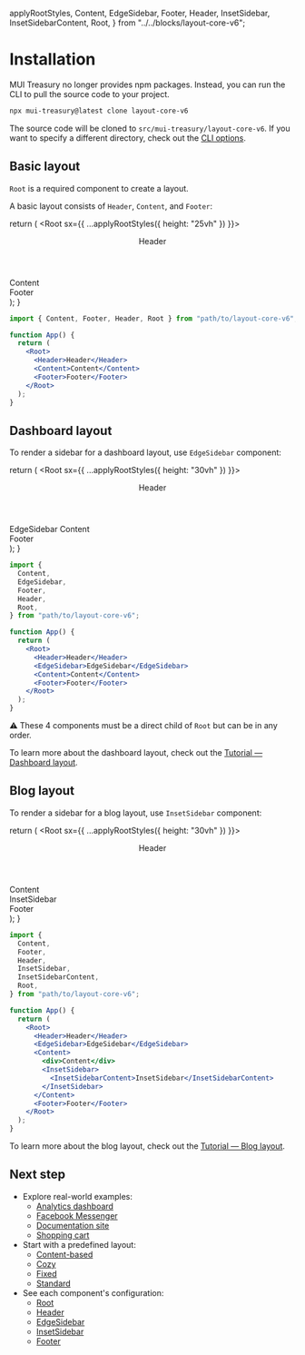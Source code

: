   applyRootStyles,
  Content,
  EdgeSidebar,
  Footer,
  Header,
  InsetSidebar,
  InsetSidebarContent,
  Root,
} from "../../blocks/layout-core-v6";

<Meta title="Layout v6/Installation" />

# Installation

MUI Treasury no longer provides npm packages.
Instead, you can run the CLI to pull the source code to your project.

```sh
npx mui-treasury@latest clone layout-core-v6
```

The source code will be cloned to `src/mui-treasury/layout-core-v6`.
If you want to specify a different directory, check out the [CLI options](/docs/cli--docs#clone).

## Basic layout

`Root` is a required component to create a layout.

A basic layout consists of `Header`, `Content`, and `Footer`:

  return (
    <Root sx={{ ...applyRootStyles({ height: "25vh" }) }}>
      <Header className="px-2">Header</Header>
      <Content className="p-2">Content</Content>
      <Footer className="p-2">Footer</Footer>
    </Root>
  );
}

<section className="demo-container">
  <Demo />
</section>

```jsx
import { Content, Footer, Header, Root } from "path/to/layout-core-v6";

function App() {
  return (
    <Root>
      <Header>Header</Header>
      <Content>Content</Content>
      <Footer>Footer</Footer>
    </Root>
  );
}
```

## Dashboard layout

To render a sidebar for a dashboard layout, use `EdgeSidebar` component:

  return (
    <Root sx={{ ...applyRootStyles({ height: "30vh" }) }}>
      <Header className="p-2">Header</Header>
      <EdgeSidebar className="p-2">EdgeSidebar</EdgeSidebar>
      <Content className="p-2">Content</Content>
      <Footer className="p-2">Footer</Footer>
    </Root>
  );
}

<section className="demo-container">
  <Demo2 />
</section>

```jsx
import {
  Content,
  EdgeSidebar,
  Footer,
  Header,
  Root,
} from "path/to/layout-core-v6";

function App() {
  return (
    <Root>
      <Header>Header</Header>
      <EdgeSidebar>EdgeSidebar</EdgeSidebar>
      <Content>Content</Content>
      <Footer>Footer</Footer>
    </Root>
  );
}
```

⚠️ These 4 components must be a direct child of `Root` but can be in any order.

To learn more about the dashboard layout, check out the [Tutorial — Dashboard layout]().

## Blog layout

To render a sidebar for a blog layout, use `InsetSidebar` component:

  return (
    <Root sx={{ ...applyRootStyles({ height: "30vh" }) }}>
      <Header className="p-2">Header</Header>
      <Content className="p-2">
        <div>Content</div>
        <InsetSidebar>
          <InsetSidebarContent>
            <div className="p-2">InsetSidebar</div>
          </InsetSidebarContent>
        </InsetSidebar>
      </Content>
      <Footer className="p-2">Footer</Footer>
    </Root>
  );
}

<section className="demo-container">
  <Demo3 />
</section>

```jsx
import {
  Content,
  Footer,
  Header,
  InsetSidebar,
  InsetSidebarContent,
  Root,
} from "path/to/layout-core-v6";

function App() {
  return (
    <Root>
      <Header>Header</Header>
      <EdgeSidebar>EdgeSidebar</EdgeSidebar>
      <Content>
        <div>Content</div>
        <InsetSidebar>
          <InsetSidebarContent>InsetSidebar</InsetSidebarContent>
        </InsetSidebar>
      </Content>
      <Footer>Footer</Footer>
    </Root>
  );
}
```

To learn more about the blog layout, check out the [Tutorial — Blog layout]().

## Next step

- Explore real-world examples:
  - [Analytics dashboard](/story/layout-v6-app-analytics--analytics)
  - [Facebook Messenger](/story/layout-v6-app-messenger--messenger)
  - [Documentation site](/story/layout-v6-app-reactlegacy--react-legacy)
  - [Shopping cart](/story/layout-v6-app-shoppingcart--shopping-cart)
- Start with a predefined layout:
  - [Content-based](/story/layout-v6-preset-contentbased--content-based)
  - [Cozy](/story/layout-v6-preset-cozy--cozy)
  - [Fixed](/story/layout-v6-preset-fixed--fixed)
  - [Standard](/story/layout-v6-preset-standard--standard)
- See each component's configuration:
  - [Root](/docs/layout-v6-configuration-root--docs)
  - [Header](/docs/layout-v6-configuration-header--docs)
  - [EdgeSidebar](/docs/layout-v6-configuration-edge-sidebar--docs)
  - [InsetSidebar](/docs/layout-v6-configuration-inset-sidebar--docs)
  - [Footer](/docs/layout-v6-configuration-footer--docs)
